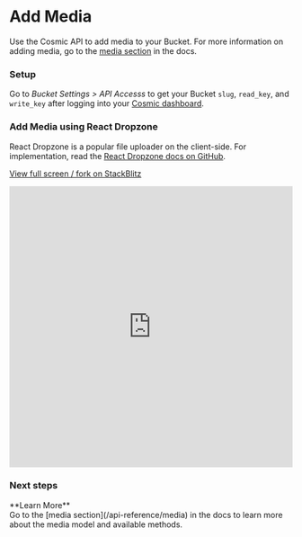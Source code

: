 
# Add Media

Use the Cosmic API to add media to your Bucket. For more information on adding media, go to the [media section](/api-reference/media) in the docs.

### Setup

Go to <i>Bucket Settings > API Accesss</i> to get your Bucket `slug`, `read_key`, and `write_key` after logging into your [Cosmic dashboard](https://app.cosmicjs.com/login).

### Add Media using React Dropzone

React Dropzone is a popular file uploader on the client-side. For implementation, read the [React Dropzone docs on GitHub](https://github.com/react-dropzone/react-dropzone/).

[View full screen / fork on StackBlitz ](https://stackblitz.com/edit/react-dropzone-cosmic)

<iframe
  src="https://stackblitz.com/edit/react-dropzone-cosmic?embed=1&file=index.js"
  width="100%"
  height="500"
  frameBorder="0"
></iframe>

### Next steps

<Callout emoji="💡">
  **Learn More**
  <br />
  Go to the [media section](/api-reference/media) in the docs to learn more
  about the media model and available methods.
</Callout>
